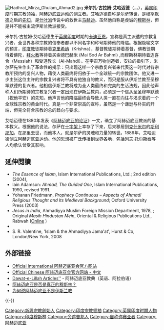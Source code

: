 [[File:Hadhrat_Mirza_Ghulam_Ahmad2.jpg|thumb]]
'''米尔扎·古拉姆·艾哈迈德'''（{{Lang|ar|ميرزا غلام احمد}}，{{Lang|en|Hadhrat Mirza Ghulam Ahmad}}，{{bd|1835年|2月13日|1908年|5月26日|A}}），[[英属印度|英属印度]]时期宗教领袖，[[阿赫迈底亚|阿赫迈底亚]]运动的创立者。艾哈迈德自称是[[耶稣|尔萨]]转世，是[[穆罕默德|穆罕默德]]之后的[[先知|先知]]，是[[什叶派|什叶派]]传说中的救世主[[马赫迪|马赫迪]]。虽然他自称是虔诚的[[穆斯林|穆斯林]]，但是并不能被主流伊斯兰教派接受。

米尔扎·古拉姆·艾哈迈德生于[[英属印度|英属印度]]时期的[[卡迪亚恩|卡迪亚恩]]，宣称是真主派遣的宗教复兴者，全世界各种宗教的信奉者都以不同名字和称号期待他的降临。根据隐喻文字的预言，[[印度教|印度教]]徒期待着[[克里希纳|克里希纳]]（Krishna），基督教徒期待着基督，佛教徒期待着佛陀，[[拜火教|拜火教]]等待着买索德巴赫米 (Mai Sod Ar Bahmi) ,而穆斯林期待着迈喜合（Messiah）和受道教长（Al-Mahdi）。在宇宙万物创造者，安拉的指引下，米尔萨先生作出了革命性的揭示：只出现这样一个宗教复兴者来代表这一时代对各宗教所预约的复兴人物，藉使人类最终将归依于一个全球统一的宗教团体。他又进一步主张这位主许的宗教复兴者将不具有他独自的教义，而只是服从伊斯兰教至圣穆罕默德的复兴者。他相信伊斯兰教将成为全人类最终和完美的生活法规，因此他声称人们所期待的宗教复兴者一定出现在伊斯兰教内，必须是一个信从至圣穆罕默德（祝他平安）的先知。他声言他的降临最终会导致人类一直在向往与渴求着的一个全球性宗教的黄金时代。真是一个非常崇高的宣称，虽然是一个谦逊与朴实的开端，但完全符合宗教的总的趋向与要求。

艾哈迈德在1880年发表《[[阿赫迈底亚的论证|阿赫迈底亚的论证]]》一文，确立了阿赫迈底亚教派的基本教义。根据他的说法，尔萨在[[十字架|十字架]]上幸存了下来，后来移居到[[克什米尔|克什米尔]]的[[斯利那加|斯利那加]]，在那里去世，而他本人，就是尔萨的灵魂和力量的转世。1889年，艾哈迈德创立阿赫迈底亚运动。他的思想被广泛传播到世界各地，包括[[列夫·托尔斯泰|列夫·托尔斯泰]]等人均承认曾受其影响。

==延伸閲讀==
{{refbegin|2}}
*''The Essence of Islam'', Islam International Publications, Ltd.; 2nd edition (2004), {{ISBN|1-85372-765-2}}
*Iain Adamson: ''Ahmad, The Guided One'', Islam International Publications, 1990, revised 1991.
*Yohanan Friedmann, ''Prophecy Continuous – Aspects of Ahmadi Religious Thought and Its Medieval Background''; Oxford University Press (2003) {{ISBN|965-264-014-X}}
*''Jesus in India'', Ahmadiyya Muslim Foreign Mission Department, 1978, {{ISBN|978-1-85372-723-8}}; Original ''Masih Hindustan Mein'', Oriental & Religious Publications Ltd., Rabwah ([http://www.alislam.org/library/books/jesus-in-india/index.html Online] {{Wayback|url=http://www.alislam.org/library/books/jesus-in-india/index.html |date=20170227213104 }})
*{{cite book |last1=Korbel |first1=Jonathan |last2=Preckel |first2=Claudia |year=2016 |chapter=Ghulām Aḥmad al-Qādiyānī: The Messiah of the Christians—Peace upon Him—in India (India, 1908) |chapter-url=https://books.google.com/books?id=ZtY6DQAAQBAJ&pg=PA426 |editor1-last=Bentlage |editor1-first=Björn |editor2-last=Eggert |editor2-first=Marion |editor3-last=Krämer |editor3-first=Hans-Martin |editor4-last=Reichmuth |editor4-first=Stefan |title=Religious Dynamics under the Impact of Imperialism and Colonialism |series=Numen Book Series |volume=154 |location=[[Leiden|Leiden]] |publisher=[[Brill_Publishers|Brill Publishers]] |pages=426–442 |doi=10.1163/9789004329003_034 |isbn=978-90-04-32511-1 |access-date=10 November 2020 |archive-date=2021-11-04 |archive-url=https://web.archive.org/web/20211104223929/https://books.google.com/books?id=ZtY6DQAAQBAJ&pg=PA426 |dead-url=no }}
*S. R. Valentine, 'Islam & the Ahmadiyya Jama'at', Hurst & Co, London/New York, 2008
{{refend}}

== 外部链接 ==
{{Commons category|Mirza Ghulam Ahmad}}
* [http://www.alislam.org Official International 阿赫迈底亚会官方网站] {{Wayback|url=http://www.alislam.org/ |date=20190106223103 }} 
* [http://ahmadiyya.cn/Chinese.htm Official Chinese 阿赫迈底亚会官方网站 - 中文] {{Wayback|url=http://ahmadiyya.cn/Chinese.htm |date=20160408042036 }}
* [https://web.archive.org/web/20070823220913/http://www.esnips.com/user/moubasher Dawat-e-Lillah Articles''] - 阿赫迈底亚教典（英语、阿拉伯语） 
* [http://islamedia.ws/Ahmadiyya_Movement_in%2C_or_against%2C_Islam%3F 阿赫迈底亚是否是真正的穆斯林？] {{Wayback|url=http://islamedia.ws/Ahmadiyya_Movement_in%2C_or_against%2C_Islam%3F |date=20190609084625 }}
* [http://islamedia.ws/How_does_Qadianism_%28Ahmadiyyat%29_differ_from_Islam 为何说阿赫迈底亚不是伊斯兰教] {{Wayback|url=http://islamedia.ws/How_does_Qadianism_%28Ahmadiyyat%29_differ_from_Islam |date=20210223203444 }}
{{-}}
{{Authority control}}
{{DEFAULTSORT: Ahmad, Mirza Ghulam}}
[[Category:新興宗教創始人|Category:新興宗教創始人]]
[[Category:印度宗教领袖|Category:印度宗教领袖]]
[[Category:英属印度时期人物|Category:英属印度时期人物]]
[[Category:印度穆斯林|Category:印度穆斯林]]
[[Category:旁遮普邦人|Category:旁遮普邦人]]
[[Category:自称弥赛亚者|Category:自称弥赛亚者]]
[[Category:阿赫迈底亚|Category:阿赫迈底亚]]
